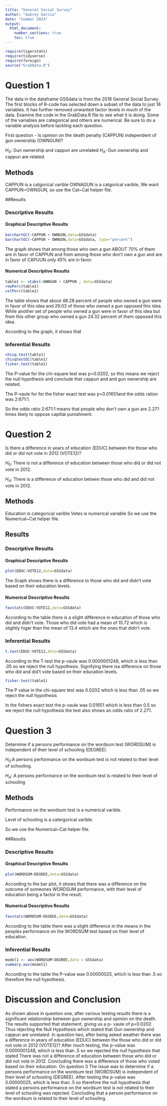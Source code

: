 ```yaml
---
title: "General Social Survey"
author: "Aubrey Garcia"
date: "Summer 2024"
output: 
  html_document:
    number_sections: true
    toc: true
---
```



```r
require(tigerstats)
require(tidyverse)
require(foreign)
source("GrabData.R")
```




#  Question 1

<!--In this section you explain what you are trying to show.  Where did the data come from?  What is the research or other question you are trying to answer?!-->

The data in the dataframe GSSdata is from the 2018 General Social Survey. The first blocks of R-code has selected down a subset of the data to just 16 variables. It has further removed unwanted factor levels in much of the data. Examine the code in the GrabData.R file to see what it is doing. Some of the variables are categorical and others are numerical. Be sure to do a variable analysis before tackling each question.  

First question - Is opinion on the death penalty (CAPPUN) independent of gun ownership (OWNGUN)?

$H_0$: Gun ownership and cappun are unrelated
$H_A$: Gun ownership and cappun are related

## Methods

<!--Decide on your methods:  use "variable analysis" or other appropriate descriptors.  Make sure to choose at least one graphical method and at least one numerical method.!-->

CAPPUN is a catgorical varible
OWNAGUN is a catgorical varible,
We want CAPPUN~OWNGUN, 
so  use the Cat~Cat helper file.

##Results

<!--Divide this section into two sub-sections:  One for your descriptive  results and one for your inferential results.!-->

### Descriptive Results

#### Graphical Descriptive Results



<!--Graphical results here.  Make sure to show your code.  Provide appropriate labels for axes, giving units if possible, and provide a good title for the graph, too.  Use the graphical results to describe the patterns if any that exist in the data as focused toward the research question!-->


```r
barchartGC(~CAPPUN + OWNGUN,data=GSSdata)
barchartGC(~CAPPUN + OWNGUN,data=GSSdata, type="percent")

```

The graph shows that among those who own a gun ABOUT  70% of them are in favor of CAPPUN and from among those who don't own a gun and are in favor of CAPUUN only 45% are in favor.

#### Numerical Descriptive Results

```r
table1 <- xtabs(~OWNGUN + CAPPUN , data=GSSdata)
rowPerc(table1)
colPerc(table1)
```

The table shows that about 48.28 percent of people who owned a gun were in favor of this idea and 29.03 of those who owned a gun opposed this idea. While another set of people who owned a gun were in favor of this idea but from this other group who owned a gun 24.32 percent of them opposed this idea.

<!--Numerical results go here. Use the numerical results to describe the patterns if any that exist in the data as focused toward the research question!-->



According to the graph, it shows that 

### Inferential Results


```r
chisq.test(table1)
chisqtestGC(table1)
fisher.test(table1)
```

  The P-value for the chi-square test was p=0.0202, so this means we reject the null hypothesis and conclude that cappun and and gun ownership are related. 
  
  The P-vaule for for the fisher exact test was p=0.01651and the odds ration was 2:671:1.
  
  So the odds ratio 2:671:1 means that people who don't own a gun are 2.271 times likely to oppose capitial punishment.

<!--State hypothesis clearly.  Make sure your discussion of the inferential test covers all the aspects that the test output produces, such as test statistic, p-value etc.  Make a decision about the null hypothesis, explain the assumptions on which the selected test/procedure was based, and why the chosen procedure satisfys the assumptions and is appropriate to answer the research question!-->

#  Question 2

<!--In this section you explain what you are trying to show.  Where did the data come from?  What is the research or other question you are trying to answer?!-->

Is there a difference in years of education (EDUC) between the those who did or did not vote in 2012 (VOTE12)?

$H_0$: There is not a difference of education between those who did or did not vote in 2012.

$H_A$: There is a difference of education betwen those who did and did not vote in 2012.

## Methods
Education is categorical varible
Votes is numerical variable
So we use the Numerical~Cat helper file.

<!--Decide on your methods:  use "variable analysis" or other appropriate descriptors.  Make sure to choose at least one graphical method and at least one numerical method.!-->

## Results

<!--Divide this section into two sub-sections:  One for your descriptive  results and one for your inferential results.!-->

### Descriptive Results

#### Graphical Descriptive Results


```r
plot(EDUC~VOTE12,data=GSSdata)
```

The Graph shows there is a difference to those who did and didn't vote based on their education levels.

<!--Graphical results here.  Make sure to show your code.  Provide appropriate labels for axes, giving units if possible, and provide a good title for the graph, too.  Use the graphical results to describe the patterns if any that exist in the data as focused toward the research question!-->

#### Numerical Descriptive Results

```r
favstats(EDUC~VOTE12,data=GSSdata)
```


According to the table there is a slight difference in education of those who did and didn't vote. Those who did vote had a mean of 15.72 which is slightly higer than the mean of 13.4 which are the ones that didn't vote.

<!--Numerical results go here. Use the numerical results to describe the patterns if any that exist in the data as focused toward the research question!-->

### Inferential Results

```r
t.test(EDUC~VOTE12,data=GSSdata)
```


According to the T-test the p-vaule was 0.0000001248, which is less than .05 so we reject the null hypothesis. Signifying there isa difference on those who did and did't vote based on their education levels.

```r
fisher.test(table1)
```
The P value in the chi-square test was 0.0202 which is less than .05 so we reject the null hypothesis

In the fishers exact test the p-vaule was 0.01651 which is less than 0.5 so we reject the null hypothesis the test also shows an odds ratio of 2.271.
<!--State hypothesis clearly.  Make sure your discussion of the inferential test covers all the aspects that the test output produces, such as test statistic, p-value etc.  Make a decision about the null hypothesis, explain the assumptions on which the selected test/procedure was based, and why the chosen procedure satisfys the assumptions and is appropriate to answer the research question!-->

#  Question 3

<!--In this section you explain what you are trying to show.  Where did the data come from?  What is the research or other question you are trying to answer?!-->

Determine if a persons performance on the wordsum test (WORDSUM) is independent of their level of schooling (DEGREE).


$H_0$:A persons performance on the wordsum test is not related to their level of schooling.

$H_A$: A persons performance on the wordsum test is related to their level of schooling

## Methods

Performance on the wordsum test is a numerical varible.

Level of schooling is a catergorical varible.

So we use the Numerical~Cat helper file.

<!--Decide on your methods:  use "variable analysis" or other appropriate descriptors.  Make sure to choose at least one graphical method and at least one numerical method.!-->

##Results

<!--Divide this section into two sub-sections:  One for your descriptive  results and one for your inferential results.!-->

### Descriptive Results

#### Graphical Descriptive Results

```r
plot(WORDSUM~DEGREE,data=GSSdata)
```
According to the bar plot, it shows that there was a difference on the outcome of someones WORDSUM performance, with their level of education being a factor in the result.
<!--Graphical results here.  Make sure to show your code.  Provide appropriate labels for axes, giving units if possible, and provide a good title for the graph, too.  Use the graphical results to describe the patterns if any that exist in the data as focused toward the research question!-->

#### Numerical Descriptive Results

```r
favstats(WORDSUM~DEGREE,data=GSSdata)
```

According to the table there was a slight difference in the means in the peoples performance on the WORDSUM test based on their level of education.

<!--Numerical results go here. Use the numerical results to describe the patterns if any that exist in the data as focused toward the research question!-->

### Inferential Results

```r
model1 <- aov(WORDSUM~DEGREE,data = GSSdata)
summary.aov(model1)
```

According to the table the P-value was 0.00000025, which is less than .5 so therefore the null hypothesis.






<!--State hypothesis clearly.  Make sure your discussion of the inferential test covers all the aspects that the test output produces, such as test statistic, p-value etc.  Make a decision about the null hypothesis, explain the assumptions on which the selected test/procedure was based, and why the chosen procedure satisfys the assumptions and is appropriate to answer the research question!-->


# Discussion and Conclusion

As shown above in question one, after various testing results there is a significant relationship between gun ownership and opinion on the death. The results supported that statement, giving us a p- vaule of p=0.0202. Thus rejecting the Null Hypothesis which stated that Gun ownership and cappun are unrelated. In question two, after being asked weather there was a difference in years of education (EDUC) between the those who did or did not vote in 2012 (VOTE12)? After much testing, the p-value was 0.0000001248, which is less than .5 so we rejected the null hypothesis that stated There was not a difference of education between those who did or did not vote in 2012. Concluding there was a difference of those who voted based on their education. On question 3 The issue was to determine if a persons performance on the wordsum test (WORDSUM) is independent of their level of schooling (DEGREE). After testing the p-value was 0.00000025, which is less than .5 so therefore the null hypothesis that stated a persons performance on the wordsum test is not related to their level of schooling was rejected. Concluding that a person performance on the wordsum is related to their level of schooling.


<!--Discussion and conclusion here.  If you found a relationship be sure to consider whether the relationship occurs because one of the variavbles causes the other, or whether they perhasps are related for some other reason.  Watch the chapter 6 videos from the GeorgeTown videos collection.!-->

